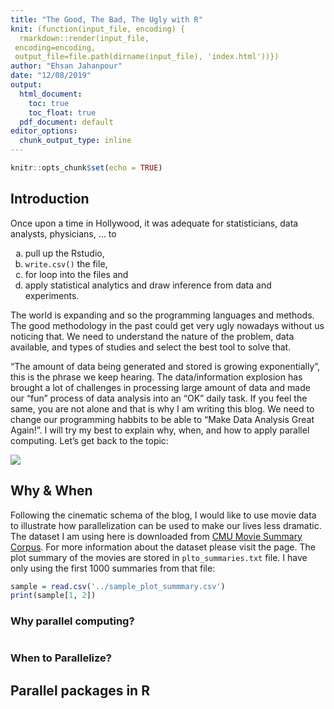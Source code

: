```yaml
---
title: "The Good, The Bad, The Ugly with R"
knit: (function(input_file, encoding) {
  rmarkdown::render(input_file,
 encoding=encoding,
 output_file=file.path(dirname(input_file), 'index.html'))})
author: "Ehsan Jahanpour"
date: "12/08/2019"
output:
  html_document: 
    toc: true
    toc_float: true
  pdf_document: default
editor_options: 
  chunk_output_type: inline
---
```


```r
knitr::opts_chunk$set(echo = TRUE)
```

## Introduction

Once upon a time in Hollywood, it was adequate for statisticians, data analysts, physicians, ... to

a. pull up the Rstudio, 
b. `write.csv()` the file, 
c. for loop into the files and 
d. apply statistical analytics and draw inference from data and experiments. 

The world is expanding and so the programming languages and methods. The good methodology in the past could get very ugly nowadays without us noticing that. We need to understand the nature of the problem, data available, and types of studies and select the best tool to solve that.  

"The amount of data being generated and stored is growing exponentially", this is the phrase we keep hearing. The data/information explosion has brought a lot of challenges in processing large amount of data and made our "fun" process of data analysis into an "OK" daily task. If you feel the same, you are not alone and that is why I am writing this blog. We need to change our programming habbits to be able to "Make Data Analysis Great Again!". I will try my best to explain why, when, and how to apply parallel computing. Let's get back to the topic:

![](../images/data_explosion.png)


## Why & When

Following the cinematic schema of the blog, I would like to use movie data to illustrate how parallelization can be used to make our lives less dramatic. The dataset I am using here is downloaded from [CMU Movie Summary Corpus](http://www.cs.cmu.edu/~ark/personas/data/MovieSummaries.tar.gz). For more information about the dataset please visit the page. The plot summary of the movies are stored in `plto_summaries.txt` file. I have only using the first 1000 summaries from that file:

```r
sample = read.csv('../sample_plot_summmary.csv')
print(sample[1, 2])
```

### Why parallel computing?

```r

```

### When to Parallelize?


## Parallel packages in R